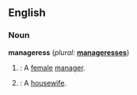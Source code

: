 ==English==

===Noun===
'''manageress'''  (''plural:'' '''[[manageresses]]''')
# {{colloquial}}: A [[female]] [[manager]].
# {{rare}}: A [[housewife]].  <!-- generally, a complimentary term for a housewife, indicating how much one does-->